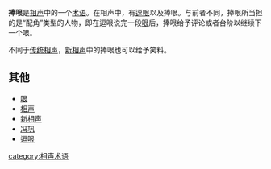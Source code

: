 '''捧哏'''是[[相声|相声]]中的一个[[术语|术语]]。在相声中，有[[逗哏|逗哏]]以及捧哏。与前者不同，捧哏所当担的是“配角”类型的人物，即在逗哏说完一段[[哏|哏]]后，捧哏给予评论或者台阶以继续下一个哏。

不同于[[传统相声|传统相声]]，[[新相声|新相声]]中的捧哏也可以给予笑料。

{{or|相當於日本[[漫才|漫才]]的「'''[[吐槽|吐槽]]'''」（'''ツッコミ'''）角色。}}

== 其他 ==
*[[哏|哏]]
*[[相声|相声]]
*[[新相声|新相声]]
*[[冯巩|冯巩]]
*[[逗哏|逗哏]]
[[category:相声术语|category:相声术语]]
